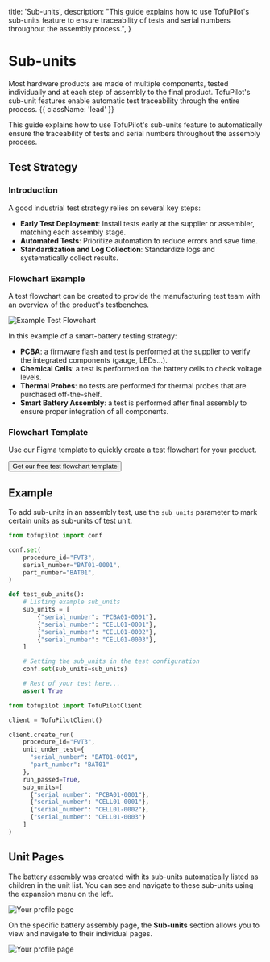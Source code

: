   title: 'Sub-units',
  description:
    "This guide explains how to use TofuPilot's sub-units feature to ensure traceability of tests and serial numbers throughout the assembly process.",
}

# Sub-units

Most hardware products are made of multiple components, tested individually and at each step of assembly to the final product. TofuPilot's sub-unit features enable automatic test traceability through the entire process. {{ className: 'lead' }}

This guide explains how to use TofuPilot's sub-units feature to automatically ensure the traceability of tests and serial numbers throughout the assembly process.

## Test Strategy

### Introduction

A good industrial test strategy relies on several key steps:

- **Early Test Deployment**: Install tests early at the supplier or assembler, matching each assembly stage.
- **Automated Tests**: Prioritize automation to reduce errors and save time.
- **Standardization and Log Collection**: Standardize logs and systematically collect results.

### Flowchart Example

A test flowchart can be created to provide the manufacturing test team with an overview of the product's testbenches.

<Image src="/test-flowchart.png" alt="Example Test Flowchart" />

In this example of a smart-battery testing strategy:

- **PCBA**: a firmware flash and test is performed at the supplier to verify the integrated components (gauge, LEDs...).
- **Chemical Cells**: a test is performed on the battery cells to check voltage levels.
- **Thermal Probes**: no tests are performed for thermal probes that are purchased off-the-shelf.
- **Smart Battery Assembly**: a test is performed after final assembly to ensure proper integration of all components.

### Flowchart Template

Use our Figma template to quickly create a test flowchart for your product.

<div className="not-prose">
  <Button
    href="https://www.figma.com/community/file/1380891711622677799"
    variant="text"
    arrow="right"
  >
    Get our free test flowchart template
  </Button>
</div>

## Example

To add sub-units in an assembly test, use the `sub_units` parameter to mark certain units as sub-units of test unit.

<CodeGroup label='create_run_with_sub_units.py'>

```python {{ title: 'Pytest plugin'}}
from tofupilot import conf

conf.set(
    procedure_id="FVT3",
    serial_number="BAT01-0001",
    part_number="BAT01",
)

def test_sub_units():
    # Listing example sub_units
    sub_units = [
        {"serial_number": "PCBA01-0001"},
        {"serial_number": "CELL01-0001"},
        {"serial_number": "CELL01-0002"},
        {"serial_number": "CELL01-0003"},
    ]

    # Setting the sub_units in the test configuration
    conf.set(sub_units=sub_units)

    # Rest of your test here...
    assert True
```

```python {{ title: 'Python client'}}
from tofupilot import TofuPilotClient

client = TofuPilotClient()

client.create_run(
    procedure_id="FVT3",
    unit_under_test={
      "serial_number": "BAT01-0001",
      "part_number": "BAT01"
    },
    run_passed=True,
    sub_units=[
      {"serial_number": "PCBA01-0001"},
      {"serial_number": "CELL01-0001"},
      {"serial_number": "CELL01-0002"},
      {"serial_number": "CELL01-0003"}
    ]
)
```

</CodeGroup>

## Unit Pages

The battery assembly was created with its sub-units automatically listed as children in the unit list. You can see and navigate to these sub-units using the expansion menu on the left.

<Image src="/units-with-sub-units.png" alt="Your profile page" />

On the specific battery assembly page, the **Sub-units** section allows you to view and navigate to their individual pages.

<Image src="/unit-with-sub-units.png" alt="Your profile page" />
